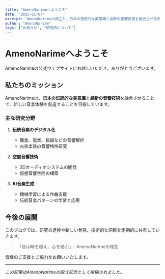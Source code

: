 ```yaml
---
title: "AmenoNarimeへようこそ"
date: "2025-01-07"
excerpt: "AmenoNarimeの設立と、日本の伝統的な美意識と最新の音響技術を融合させる私たちの取り組みについて紹介します。"
author: "AmenoNarime"
tags: ["お知らせ", "研究所について"]
---
```


# AmenoNarimeへようこそ

AmenoNarimeの公式ウェブサイトにお越しいただき、ありがとうございます。

## 私たちのミッション

AmenoNarimeは、**日本の伝統的な美意識**と**最新の音響技術**を融合させることで、新しい音楽体験を創造することを目指しています。

### 主な研究分野

1. **伝統音楽のデジタル化**
   - 雅楽、能楽、民謡などの音響解析
   - 古典楽器の音響特性研究

2. **空間音響技術**
   - 3Dオーディオシステムの開発
   - 仮想音響空間の構築

3. **AI音楽生成**
   - 機械学習による作曲支援
   - 伝統音楽パターンの学習と応用

## 今後の展開

このブログでは、研究の進捗や新しい発見、技術的な洞察を定期的に共有していきます。

> 「音は時を超え、心を結ぶ」- AmenoNarimeの理念

皆様のご支援とご協力をお願いいたします。

---

*この記事はAmenoNarimeの設立記念として投稿されました。*
